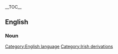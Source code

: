 {{wikipedia}}
__TOC__
==English==
===Noun===
{{substub}}
[[Category:English language]]
[[Category:Irish derivations]]
